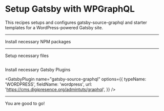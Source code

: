# Setup Gatsby with WPGraphQL

This recipes setups and configures gatsby-source-graphql and starter templates for a WordPress-powered Gatsby site.

---

Install necessary NPM packages

<NPMPackage name="gatsby-source-graphql" />

---

Setup necessary files

<File
  path="./plugins/gatsby-plugin-graphql/gatsby-node.js"
  content="https://raw.githubusercontent.com/crock/gatsby-recipe-headless-wordpress/master/gatsby-node.wpgraphql.js"
/>

<File
  path="./plugins/gatsby-plugin-graphql/package.json"
  content="https://gist.githubusercontent.com/crock/8e310872e9b3dd6753ee4d63f33a05f8/raw/d9b5df87d7eb1f72e3724f9ba1ba4799210dabad/package.json"
/>

<File
  path="src/templates/post.js"
  content="https://raw.githubusercontent.com/crock/gatsby-recipe-headless-wordpress/master/wpgraphql-src/templates/post.js"
/>
<File
  path="src/styles/post.css"
  content="https://raw.githubusercontent.com/crock/gatsby-recipe-headless-wordpress/master/wpgraphql-src/styles/post.css"
/>


<File
  path="src/templates/page.js"
  content="https://raw.githubusercontent.com/crock/gatsby-recipe-headless-wordpress/master/wpgraphql-src/templates/page.js"
/>
<File
  path="src/styles/page.css"
  content="https://raw.githubusercontent.com/crock/gatsby-recipe-headless-wordpress/master/wpgraphql-src/styles/page.css"
/>


<File
  path="src/templates/category.js"
  content="https://raw.githubusercontent.com/crock/gatsby-recipe-headless-wordpress/master/wpgraphql-src/templates/category.js"
/>
<File
  path="src/styles/category.css"
  content="https://raw.githubusercontent.com/crock/gatsby-recipe-headless-wordpress/master/wpgraphql-src/styles/category.css"
/>


<File
  path="src/templates/tag.js"
  content="https://raw.githubusercontent.com/crock/gatsby-recipe-headless-wordpress/master/wpgraphql-src/templates/tag.js"
/>
<File
  path="src/styles/tag.css"
  content="https://raw.githubusercontent.com/crock/gatsby-recipe-headless-wordpress/master/wpgraphql-src/styles/tag.css"
/>


<File
  path="src/templates/user.js"
  content="https://raw.githubusercontent.com/crock/gatsby-recipe-headless-wordpress/master/wpgraphql-src/templates/user.js"
/>
<File
  path="src/styles/user.css"
  content="https://raw.githubusercontent.com/crock/gatsby-recipe-headless-wordpress/master/wpgraphql-src/styles/user.css"
/>
---

Install necessary Gatsby Plugins

<GatsbyPlugin name="gatsby-source-graphql" options={{
  typeName: 'WORDPRESS',
  fieldName: 'wordpress',
  url: 'https://cms.digipresence.org/admintuts/graphql',
}} />

<GatsbyPlugin name="gatsby-plugin-graphql" isLocal={true}  />

---

You are good to go! 

